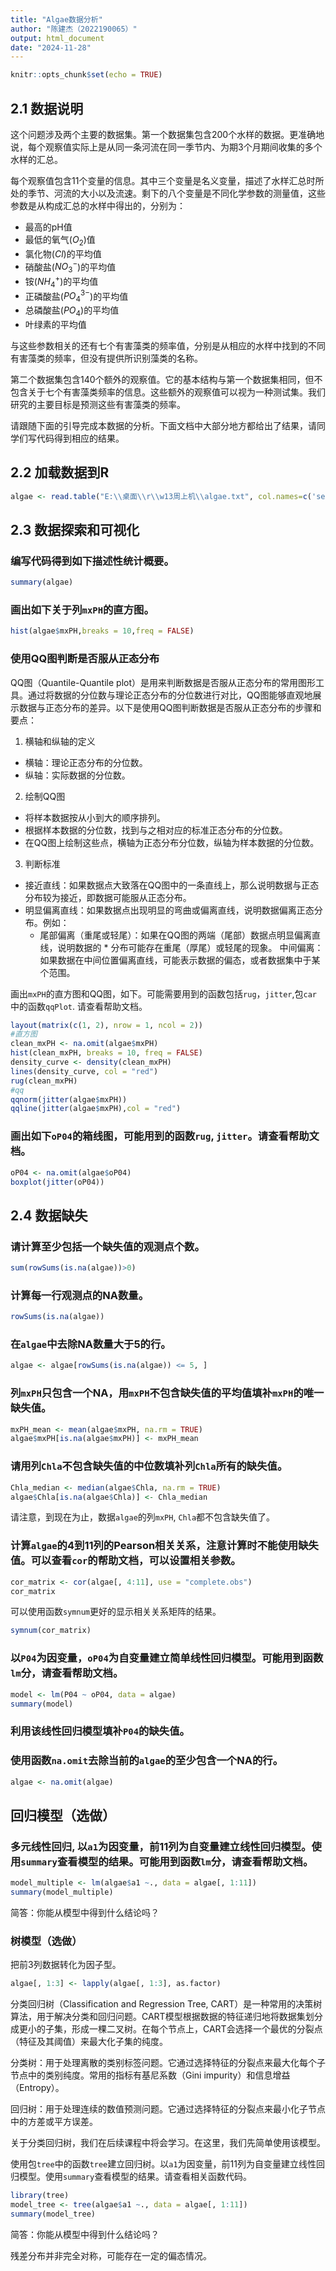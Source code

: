 ---
title: "Algae数据分析"
author: "陈建杰（2022190065）"
output: html_document
date: "2024-11-28"
---

```{r setup, include=FALSE}
knitr::opts_chunk$set(echo = TRUE)
```

## 2.1 数据说明

这个问题涉及两个主要的数据集。第一个数据集包含200个水样的数据。更准确地说，每个观察值实际上是从同一条河流在同一季节内、为期3个月期间收集的多个水样的汇总。

每个观察值包含11个变量的信息。其中三个变量是名义变量，描述了水样汇总时所处的季节、河流的大小以及流速。剩下的八个变量是不同化学参数的测量值，这些参数是从构成汇总的水样中得出的，分别为：

* 最高的pH值
* 最低的氧气($O_2$)值
* 氯化物($Cl$)的平均值
* 硝酸盐($NO_3^{-}$)的平均值
* 铵($NH_4^{+}$)的平均值
* 正磷酸盐($PO_4^{3-}$)的平均值
* 总磷酸盐($PO_4$)的平均值
* 叶绿素的平均值

与这些参数相关的还有七个有害藻类的频率值，分别是从相应的水样中找到的不同有害藻类的频率，但没有提供所识别藻类的名称。

第二个数据集包含140个额外的观察值。它的基本结构与第一个数据集相同，但不包含关于七个有害藻类频率的信息。这些额外的观察值可以视为一种测试集。我们研究的主要目标是预测这些有害藻类的频率。

请跟随下面的引导完成本数据的分析。下面文档中大部分地方都给出了结果，请同学们写代码得到相应的结果。

## 2.2 加载数据到R

```{r}
algae <- read.table("E:\\桌面\\r\\w13周上机\\algae.txt", col.names=c('season', 'size', 'speed', 'mxPH', 'mn02', 'C1', 'NO3', 'NH4', 'oP04', 'P04', 'Chla', 'a1', 'a2', 'a3', 'a4', 'a5', 'a6', 'a7'), na.strings = c('XXXXXXX'))

```
## 2.3 数据探索和可视化

### 编写代码得到如下描述性统计概要。

```{r}
summary(algae)
```

### 画出如下关于列`mxPH`的直方图。

```{r}
hist(algae$mxPH,breaks = 10,freq = FALSE)


```

### 使用QQ图判断是否服从正态分布


QQ图（Quantile-Quantile plot）是用来判断数据是否服从正态分布的常用图形工具。通过将数据的分位数与理论正态分布的分位数进行对比，QQ图能够直观地展示数据与正态分布的差异。以下是使用QQ图判断数据是否服从正态分布的步骤和要点：

1. 横轴和纵轴的定义

* 横轴：理论正态分布的分位数。
* 纵轴：实际数据的分位数。

2. 绘制QQ图

* 将样本数据按从小到大的顺序排列。
* 根据样本数据的分位数，找到与之相对应的标准正态分布的分位数。
* 在QQ图上绘制这些点，横轴为正态分布分位数，纵轴为样本数据的分位数。

3. 判断标准

* 接近直线：如果数据点大致落在QQ图中的一条直线上，那么说明数据与正态分布较为接近，即数据可能服从正态分布。
* 明显偏离直线：如果数据点出现明显的弯曲或偏离直线，说明数据偏离正态分布。例如：
  * 尾部偏离（重尾或轻尾）：如果在QQ图的两端（尾部）数据点明显偏离直线，说明数据的   * 分布可能存在重尾（厚尾）或轻尾的现象。
中间偏离：如果数据在中间位置偏离直线，可能表示数据的偏态，或者数据集中于某个范围。


画出`mxPH`的直方图和QQ图，如下。可能需要用到的函数包括`rug`，`jitter`,包`car`中的函数`qqPlot`. 请查看帮助文档。

```{r}
layout(matrix(c(1, 2), nrow = 1, ncol = 2))
#直方图
clean_mxPH <- na.omit(algae$mxPH)
hist(clean_mxPH, breaks = 10, freq = FALSE)
density_curve <- density(clean_mxPH)
lines(density_curve, col = "red")
rug(clean_mxPH)
#qq
qqnorm(jitter(algae$mxPH))
qqline(jitter(algae$mxPH),col = "red")
```

### 画出如下`oP04`的箱线图，可能用到的函数`rug`,  `jitter`。请查看帮助文档。

```{r}
oP04 <- na.omit(algae$oP04)
boxplot(jitter(oP04))

```

## 2.4 数据缺失


### 请计算至少包括一个缺失值的观测点个数。

```{r }
sum(rowSums(is.na(algae))>0)
```

### 计算每一行观测点的NA数量。

```{r }
rowSums(is.na(algae))
```
### 在`algae`中去除NA数量大于5的行。

```{r}
algae <- algae[rowSums(is.na(algae)) <= 5, ]
```

### 列`mxPH`只包含一个NA，用`mxPH`不包含缺失值的平均值填补`mxPH`的唯一缺失值。

```{r}
mxPH_mean <- mean(algae$mxPH, na.rm = TRUE)
algae$mxPH[is.na(algae$mxPH)] <- mxPH_mean
```

### 请用列`Chla`不包含缺失值的中位数填补列`Chla`所有的缺失值。

```{r}
Chla_median <- median(algae$Chla, na.rm = TRUE)
algae$Chla[is.na(algae$Chla)] <- Chla_median
```

请注意，到现在为止，数据`algae`的列`mxPH`, `Chla`都不包含缺失值了。

### 计算`algae`的4到11列的Pearson相关关系，注意计算时不能使用缺失值。可以查看`cor`的帮助文档，可以设置相关参数。

```{r}
cor_matrix <- cor(algae[, 4:11], use = "complete.obs")
cor_matrix
```

可以使用函数`symnum`更好的显示相关关系矩阵的结果。
```{r}
symnum(cor_matrix)
```

### 以`P04`为因变量，`oP04`为自变量建立简单线性回归模型。可能用到函数`lm`分，请查看帮助文档。
```{r}
model <- lm(P04 ~ oP04, data = algae)
summary(model)
```

### 利用该线性回归模型填补`P04`的缺失值。



### 使用函数`na.omit`去除当前的`algae`的至少包含一个NA的行。
```{r}
algae <- na.omit(algae)
```

## 回归模型（选做）

### 多元线性回归, 以`a1`为因变量，前11列为自变量建立线性回归模型。使用`summary`查看模型的结果。可能用到函数`lm`分，请查看帮助文档。

```{r}
model_multiple <- lm(algae$a1 ~., data = algae[, 1:11])
summary(model_multiple)
```
简答：你能从模型中得到什么结论吗？

###  树模型（选做）

把前3列数据转化为因子型。

```{r}
algae[, 1:3] <- lapply(algae[, 1:3], as.factor)
```


分类回归树（Classification and Regression Tree, CART）是一种常用的决策树算法，用于解决分类和回归问题。CART模型根据数据的特征递归地将数据集划分成更小的子集，形成一棵二叉树。在每个节点上，CART会选择一个最优的分裂点（特征及其阈值）来最大化子集的纯度。

分类树：用于处理离散的类别标签问题。它通过选择特征的分裂点来最大化每个子节点中的类别纯度。常用的指标有基尼系数（Gini impurity）和信息增益（Entropy）。

回归树：用于处理连续的数值预测问题。它通过选择特征的分裂点来最小化子节点中的方差或平方误差。

关于分类回归树，我们在后续课程中将会学习。在这里，我们先简单使用该模型。

使用包`tree`中的函数`tree`建立回归树。以`a1`为因变量，前11列为自变量建立线性回归模型。使用`summary`查看模型的结果。请查看相关函数代码。



```{r}
library(tree)
model_tree <- tree(algae$a1 ~., data = algae[, 1:11])
summary(model_tree)
```


简答：你能从模型中得到什么结论吗？

残差分布并非完全对称，可能存在一定的偏态情况。